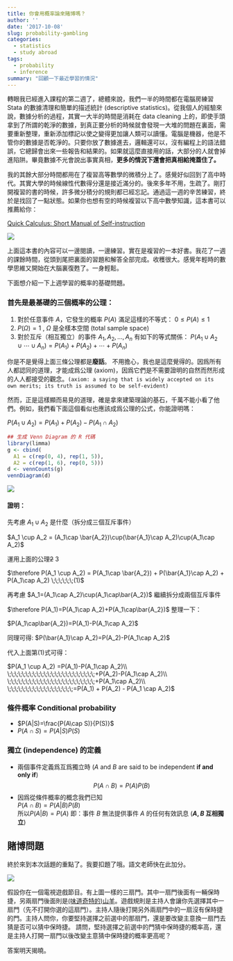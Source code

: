 ```yaml
---
title: 你會用概率論來賭博嗎？
author: ''
date: '2017-10-08'
slug: probability-gambling
categories:
  - statistics
  - study abroad
tags:
  - probability
  - inference
summary: "回顧一下最近學習的情況"
---
```



轉眼我已經進入課程的第二週了，總體來說，我們一半的時間都在電腦房練習 Stata 的數據清理和簡單的描述統計 (descriptive statistics)。從我個人的經驗來說，數據分析的過程，其實一大半的時間是消耗在 data cleaning 上的，即使手頭拿到了所謂的乾淨的數據，到真正要分析的時候就會發現一大堆的問題在裏面，需要重新整理，重新添加標記以使之變得更加讓人類可以讀懂。電腦是機器，他是不管你的數據是否乾淨的。只要你放了數據進去，邏輯還可以，沒有編程上的語法錯誤，它總歸會出來一些報告和結果的。如果就這麼直接用的話，大部分的人就會掉進陷阱。畢竟數據不光會說出事實真相，**更多的情況下還會把真相給掩蓋住了。**

我的其餘大部分時間都用在了複習高等數學的微積分上了。感覺好似回到了高中時代。其實大學的時候線性代數得分還是接近滿分的。後來多年不用，生疏了。剛打開複習的書的時候，許多微分積分的規則都已經忘記。通過這一週的辛苦練習，終於是找回了一點狀態。如果你也想有空的時候複習以下高中數學知識，這本書可以推薦給你：

[Quick Calculus: Short Manual of Self-instruction](https://www.amazon.co.uk/gp/product/0471827223/ref=oh_aui_detailpage_o04_s00?ie=UTF8&psc=1)

![](/img/Selection_070.png)


上面這本書的內容可以一邊閱讀，一邊練習。實在是複習的一本好書。我花了一週的課餘時間，從頭到尾把裏面的習題和解答全部完成。收穫很大。感覺年輕時的數學思維又開始在大腦裏復甦了。一身輕鬆。

下面想介紹一下上週學習的概率的基礎問題。

### 首先是最基礎的**三個概率的公理**：

1. 對於任意事件 $A$，它發生的概率 $P(A)$ 滿足這樣的不等式： $0 \leqslant P(A) \leqslant 1$
2. $P(\Omega)=1$ , $\Omega$ 是全樣本空間 (total sample space)
2. 對於互斥（相互獨立）的事件 $A_1, A_2, \dots, A_n$ 有如下的等式關係： $P(A_1\cup A_2 \cup \cdots \cup A_n)=P(A_1)+P(A_2)+\cdots+P(A_n)$


你是不是覺得上面三條公理都是**廢話**。
不用擔心，我也是這麼覺得的。因爲所有人都認同的道理，才能成爲公理 (axiom)，因爲它們是不需要證明的自然而然形成的人人都接受的觀念。`(axiom: a saying that is widely accepted on its own merits; its truth is assumed to be self-evident)`

然而，正是這樣顯而易見的道理，確是拿來建築理論的基石，千萬不能小看了他們。例如，我們看下面這個看似也應該成爲公理的公式，你能證明嗎：

$P(A_1\cup A_2) = P(A_1) + P(A_2) - P(A_1 \cap A_2)$

```r
## 生成 Venn Diagram 的 R 代碼
library(limma)
g <- cbind(
  A1 = c(rep(0, 4), rep(1, 5)),
  A2 = c(rep(1, 6), rep(0, 5)))
d <- vennCounts(g)
vennDiagram(d)
```
![](/img/venngram.png)


#### 證明：
先考慮 $A_1 \cup A_2$ 是什麼（拆分成三個互斥事件）

$A_1 \cup A_2 = (A_1\cap \bar{A_2})\cup(\bar{A_1}\cap A_2)\cup(A_1\cap A_2)$

運用上面的公理~~2~~ 3

$\therefore P(A_1 \cup A_2) = P(A_1\cap \bar{A_2}) + P(\bar{A_1}\cap A_2) + P(A_1\cap A_2) \;\;\;\;\;\;(1)$

再考慮 $A_1=(A_1\cap A_2)\cup(A_1\cap\bar{A_2})$ 繼續拆分成兩個互斥事件

$\therefore P(A_1)=P(A_1\cap A_2)+P(A_1\cap\bar{A_2})$ 整理一下：

$P(A_1\cap\bar{A_2})=P(A_1)-P(A_1\cap A_2)$

同理可得: $P(\bar{A_1}\cap A_2)=P(A_2)-P(A_1\cap A_2)$

代入上面第(1)式可得：

$P(A_1 \cup A_2) =P(A_1)-P(A_1\cap A_2)\\
\;\;\;\;\;\;\;\;\;\;\;\;\;\;\;\;\;\;\;\;\;\;\;\;+P(A_2)-P(A_1\cap A_2)\\
\;\;\;\;\;\;\;\;\;\;\;\;\;\;\;\;\;\;\;\;\;\;\;\;+P(A_1\cap A_2)\\
\;\;\;\;\;\;\;\;\;\;\;\;\;\;\;\;\;\;=P(A_1) + P(A_2) - P(A_1 \cap A_2)$


### 條件概率 Conditional probability

- $P(A|S)=\frac{P(A\cap S)}{P(S)}$
- $P(A\cap S) = P(A|S)P(S)$

### 獨立 (independence) 的定義

- 兩個事件定義爲互爲獨立時 ($A$ and $B$ are said to be independent **if and only if**)
$$P(A\cap B)=P(A)P(B)$$
- 因爲從條件概率的概念我們已知<br> $P(A\cap B) = P(A|B)P(B)$ <br>所以$P(A|B)=P(A)$ 即：事件 $B$ 無法提供事件 $A$ 的任何有效訊息 (**$A, B$ 互相獨立**)

## 賭博問題
終於來到本次話題的重點了。我要扣題了哦。語文老師快在此加分。

![](/img/Selection_071.png)

假設你在一個電視遊戲節目。有上圖一樣的三扇門。其中一扇門後面有一輛保時捷，另兩扇門後面則是[(味道奇特的)山羊](https://winterwang.github.io/post/black-meal/)。遊戲規則是主持人會讓你先選擇其中一扇門（先不打開你選的這扇門）。主持人隨後打開另外兩扇門中的一扇沒有保時捷的門。主持人問你，你要堅持選擇之前選中的那扇門，還是要改變主意換一扇門去猜是否可以猜中保時捷。
請問，堅持選擇之前選中的門猜中保時捷的概率高，還是主持人打開一扇門以後改變主意猜中保時捷的概率更高呢？


答案明天揭曉。
